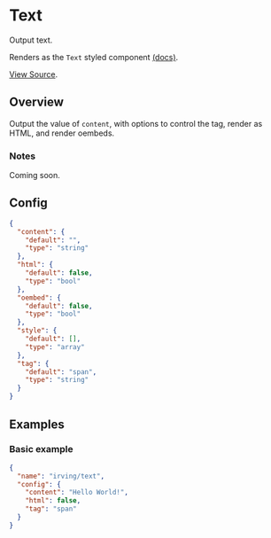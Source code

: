 <Meta title="WordPress Components/Text" />

# Text
Output text.

Renders as the `Text` styled component [(docs)](?path=/docs/styled-components-text--plain-text-example).

[View Source](https://github.com/alleyinteractive/wp-irving/tree/master/inc/components/components/text).

## Overview
Output the value of `content`, with options to control the tag, render as HTML, and render oembeds.

### Notes
Coming soon.

## Config
```json
{
  "content": {
    "default": "",
    "type": "string"
  },
  "html": {
    "default": false,
    "type": "bool"
  },
  "oembed": {
    "default": false,
    "type": "bool"
  },
  "style": {
    "default": [],
    "type": "array"
  },
  "tag": {
    "default": "span",
    "type": "string"
  }
}
```

## Examples

### Basic example
```json
{
  "name": "irving/text",
  "config": {
    "content": "Hello World!",
    "html": false,
    "tag": "span"
  }
}
```
